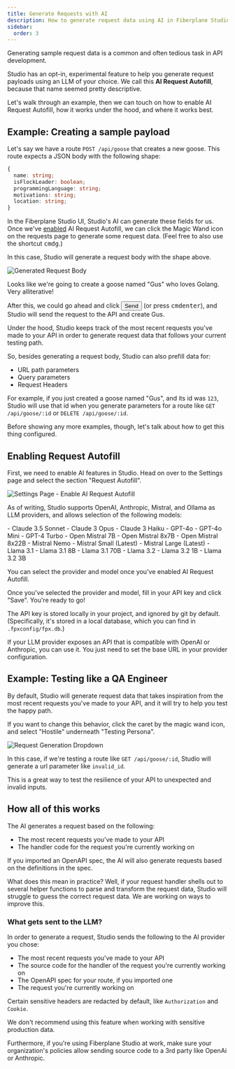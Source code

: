 ---
title: Generate Requests with AI
description: How to generate request data using AI in Fiberplane Studio
sidebar:
  order: 3
---



Generating sample request data is a common and often tedious task in API development.

Studio has an opt-in, experimental feature to help you generate request payloads using an LLM of your choice. We call this **AI Request Autofill**, because that name seemed pretty descriptive.

Let's walk through an example, then we can touch on how to enable AI Request Autofill, how it works under the hood, and where it works best.

## Example: Creating a sample payload

Let's say we have a route `POST /api/goose` that creates a new goose. This route expects a JSON body with the following shape:

```ts
{
  name: string;
  isFlockLeader: boolean;
  programmingLanguage: string;
  motivations: string;
  location: string;
}
```

In the Fiberplane Studio UI, Studio's AI can generate these fields for us.
Once we've [enabled](#enabling-request-autofill) AI Request Autofill,
we can click the Magic Wand icon on the requests page to generate some request data.
(Feel free to also use the shortcut <kbd>cmd</kbd><kbd>g</kbd>.)

In this case, Studio will generate a request body with the shape above.

<Image src={fpxGenAiGenerateBody} alt="Generated Request Body" />

Looks like we're going to create a goose named "Gus" who loves Golang. Very alliterative!

After this, we could go ahead and click <Button>Send</Button> (or press <kbd>cmd</kbd><kbd>enter</kbd>), and Studio will send the request to the API and create Gus.

Under the hood, Studio keeps track of the most recent requests you've made to your API in order to generate request data that follows your current testing path.

So, besides generating a request body, Studio can also prefill data for:

- URL path parameters
- Query parameters
- Request Headers

For example, if you just created a goose named "Gus", and its id was `123`, Studio will use that id when you generate parameters for a route like `GET /api/goose/:id` or `DELETE /api/goose/:id`.

Before showing any more examples, though, let's talk about how to get this thing configured.

## Enabling Request Autofill

First, we need to enable AI features in Studio. Head on over to the Settings page and select the section "Request Autofill".

<Image
  src={fpxGenAiSettings}
  alt="Settings Page - Enable AI Request Autofill"
/>

As of writing, Studio supports OpenAI, Anthropic, Mistral, and Ollama as LLM providers, and allows selection of the following models:

<Tabs syncKey="aiProvider">
  <TabItem label="Anthropic">
    - Claude 3.5 Sonnet - Claude 3 Opus - Claude 3 Haiku
  </TabItem>
  <TabItem label="OpenAI">- GPT-4o - GPT-4o Mini - GPT-4 Turbo</TabItem>
  <TabItem label="Mistral">
    - Open Mistral 7B - Open Mistral 8x7B - Open Mistral 8x22B - Mistral Nemo -
    Mistral Small (Latest) - Mistral Large (Latest)
  </TabItem>
  <TabItem label="Ollama">
    - Llama 3.1 - Llama 3.1 8B - Llama 3.1 70B - Llama 3.2 - Llama 3.2 1B -
    Llama 3.2 3B
  </TabItem>
</Tabs>

You can select the provider and model once you've enabled AI Request Autofill.

Once you've selected the provider and model, fill in your API key and click "Save". You're ready to go!

The API key is stored locally in your project, and ignored by git by default. (Specifically, it's stored in a local database, which you can find in `.fpxconfig/fpx.db`.)

If your LLM provider exposes an API that is compatible with OpenAI or Anthropic, you can use it. You just need to set the base URL in your provider configuration.

## Example: Testing like a QA Engineer

By default, Studio will generate request data that takes inspiration from the most recent requests you've made to your API, and it will try to help you test the happy path.

If you want to change this behavior, click the caret by the magic wand icon, and select "Hostile" underneath "Testing Persona".

<Image src={fpxGenAiHostile} alt="Request Generation Dropdown" />

In this case, if we're testing a route like `GET /api/goose/:id`, Studio will generate a url parameter like `invalid_id`.

This is a great way to test the resilience of your API to unexpected and invalid inputs.

## How all of this works

The AI generates a request based on the following:

- The most recent requests you've made to your API
- The handler code for the request you're currently working on

If you imported an OpenAPI spec, the AI will also generate requests based on the definitions in the spec.

What does this mean in practice? Well, if your request handler shells out to several helper functions to parse and transform the request data, Studio will struggle to guess the correct request data.
We are working on ways to improve this.

### What gets sent to the LLM?

In order to generate a request, Studio sends the following to the AI provider you chose:

- The most recent requests you've made to your API
- The source code for the handler of the request you're currently working on
- The OpenAPI spec for your route, if you imported one
- The request you're currently working on

Certain sensitive headers are redacted by default, like `Authorization` and `Cookie`.

We don't recommend using this feature when working with sensitive production data.

Furthermore, if you're using Fiberplane Studio at work, make sure your organization's policies allow sending source code to a 3rd party like OpenAi or Anthropic.
